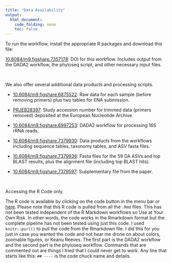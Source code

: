 ```yaml
---
title: "Data Availability"
output:
  html_document:
    code_folding: none
    toc: false
---
```


<p id = "steel">
To run the workflow, install the appropriate R packages and download this file:
</p>

[10.6084/m9.figshare.7357178](https://doi.org/10.6084/m9.figshare.7357178){target="_blank"}: DOI for this workflow. Includes output from the DADA2 workflow, the phyloseq script, and other necessary input files.

<br/>

<p id = "steel">
We also offer several additional data products and processing scripts.
</p>


* [10.6084/m9.figshare.6875522](https://doi.org/10.6084/m9.figshare.6875522){target="_blank"}: Raw data for each sample (before removing primers) plus two tables for ENA submission.

* [PRJEB28397](https://www.ebi.ac.uk/ena/browser/view/PRJEB28397){target="_blank"}: Study accession number for trimmed data (primers removed)  deposited at the European Nucleotide Archive.

* [10.6084/m9.figshare.6997253](https://doi.org/10.6084/m9.figshare.6997253){target="_blank"}: DADA2 workflow for processing 16S rRNA reads.

* [10.6084/m9.figshare.7379930](https://doi.org/10.6084/m9.figshare.7379930){target="_blank"}: Data products from the workflows including sequence tables, taxonomy tables, and ASV fasta files.

* [10.6084/m9.figshare.7379936](https://doi.org/10.6084/m9.figshare.7379936){target="_blank"}: Fasta files for the 59 DA ASVs and top BLAST results, plus the alignment file (including top BLAST hits).

* [10.6084/m9.figshare.7379597](https://doi.org/10.6084/m9.figshare.7379597){target="_blank"}: Supplementary file from the paper.

<br/>

<p id = "steel">
Accessing the R Code only.
</p>

The  R code is available by clicking on the code button in the menu bar or [here](raw_code.txt). Please note that this  R code is pulled from all the `.Rmd` files. This has not been tested independent of the R Markdown workflows so <span class="paper">Use at Your Own Risk</span>. In other words, the code works in the Rmarkdown format but the complete pipeline has not been tested using just this code. I used `knitr::purl()` to pull  the code from the Rmarkdown file. I did this for you just in case you wanted the code and not hear me drone on about colors, zoomable figures, or Keanu Reeves. The first part is the DADA2 workflow and the second part is the phyloseq workflow. Commands that are commented out are things I tried that I could never get to work. Any line that starts like this: `## ----` is the code chuck name and details.
